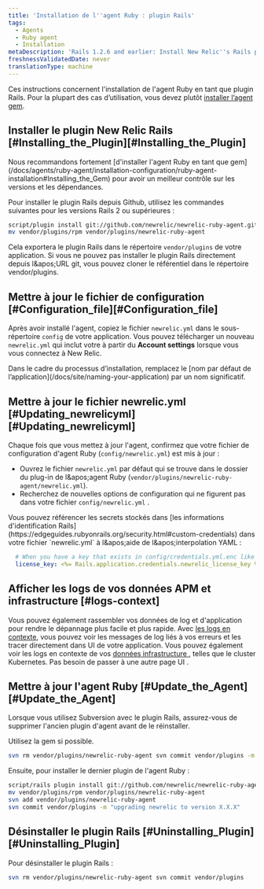 ```yaml
---
title: 'Installation de l''agent Ruby : plugin Rails'
tags:
  - Agents
  - Ruby agent
  - Installation
metaDescription: 'Rails 1.2.6 and earlier: Install New Relic''s Rails plugin as a gem in order to have better control over versions and dependencies.'
freshnessValidatedDate: never
translationType: machine
---
```


Ces instructions concernent l&apos;installation de l&apos;agent Ruby en tant que plugin Rails. Pour la plupart des cas d’utilisation, vous devez plutôt [installer l’agent gem](/docs/agents/ruby-agent/installation-configuration/ruby-agent-installation#Installing_the_Gem).

## Installer le plugin New Relic Rails [#Installing\_the\_Plugin][#Installing_the_Plugin]

<Callout variant="important">
  Nous recommandons fortement [d&apos;installer l&apos;agent Ruby en tant que gem](/docs/agents/ruby-agent/installation-configuration/ruby-agent-installation#Installing_the_Gem) pour avoir un meilleur contrôle sur les versions et les dépendances.
</Callout>

Pour installer le plugin Rails depuis Github, utilisez les commandes suivantes pour les versions Rails 2 ou supérieures :

```sh
script/plugin install git://github.com/newrelic/newrelic-ruby-agent.git
mv vendor/plugins/rpm vendor/plugins/newrelic-ruby-agent
```

Cela exportera le plugin Rails dans le répertoire `vendor/plugins` de votre application. Si vous ne pouvez pas installer le plugin Rails directement depuis l&amp;apos;URL git, vous pouvez cloner le référentiel dans le répertoire vendor/plugins.

<InstallFeedback />

## Mettre à jour le fichier de configuration [#Configuration\_file][#Configuration_file]

Après avoir installé l&apos;agent, copiez le fichier `newrelic.yml` dans le sous-répertoire `config` de votre application. Vous pouvez télécharger un nouveau `newrelic.yml` qui inclut votre <InlinePopover type="licenseKey" />à partir du <DNT>**Account settings**</DNT> lorsque vous vous connectez à New Relic.

<Callout variant="important">
  Dans le cadre du processus d’installation, remplacez le [nom par défaut de l’application](/docs/site/naming-your-application) par un nom significatif.
</Callout>

## Mettre à jour le fichier newrelic.yml [#Updating\_newrelicyml][#Updating_newrelicyml]

Chaque fois que vous mettez à jour l&apos;agent, confirmez que votre fichier de configuration d&apos;agent Ruby (`config/newrelic.yml`) est mis à jour :

* Ouvrez le fichier `newrelic.yml` par défaut qui se trouve dans le dossier du plug-in de l&amp;apos;agent Ruby (`vendor/plugins/newrelic-ruby-agent/newrelic.yml`).
* Recherchez de nouvelles options de configuration qui ne figurent pas dans votre fichier `config/newrelic.yml` .

<Callout variant="tip">
  Vous pouvez référencer les secrets stockés dans [les informations d&apos;identification Rails](https://edgeguides.rubyonrails.org/security.html#custom-credentials) dans votre fichier `newrelic.yml` à l&amp;apos;aide de l&amp;apos;interpolation YAML :

  ```yml
    # When you have a key that exists in config/credentials.yml.enc like 'newrelic_license_key'...
    license_key: <%= Rails.application.credentials.newrelic_license_key %>
  ```
</Callout>

## Afficher les logs de vos données APM et infrastructure [#logs-context]

Vous pouvez également rassembler vos données de log et d&apos;application pour rendre le dépannage plus facile et plus rapide. Avec [les logs en contexte](/docs/logs/logs-context/configure-logs-context-ruby/), vous pouvez voir les messages de log liés à vos erreurs et les tracer directement dans UI de votre application. Vous pouvez également voir les logs en contexte de vos [données infrastructure ](/docs/logs/forward-logs/forward-your-logs-using-infrastructure-agent/), telles que le cluster Kubernetes. Pas besoin de passer à une autre page UI .

## Mettre à jour l&apos;agent Ruby [#Update\_the\_Agent][#Update_the_Agent]

Lorsque vous utilisez Subversion avec le plugin Rails, assurez-vous de supprimer l&apos;ancien plugin d&apos;agent avant de le réinstaller.

<Callout variant="tip">
  Utilisez la gem si possible.
</Callout>

```sh
svn rm vendor/plugins/newrelic-ruby-agent svn commit vendor/plugins -m "removing old version of newrelic"
```

Ensuite, pour installer le dernier plugin de l&apos;agent Ruby :

```sh
script/rails plugin install git://github.com/newrelic/newrelic-ruby-agent.git vendor/plugins/newrelic-ruby-agent
mv vendor/plugins/rpm vendor/plugins/newrelic-ruby-agent
svn add vendor/plugins/newrelic-ruby-agent
svn commit vendor/plugins -m "upgrading newrelic to version X.X.X"
```

## Désinstaller le plugin Rails [#Uninstalling\_Plugin][#Uninstalling_Plugin]

Pour désinstaller le plugin Rails :

```sh
svn rm vendor/plugins/newrelic-ruby-agent svn commit vendor/plugins
```